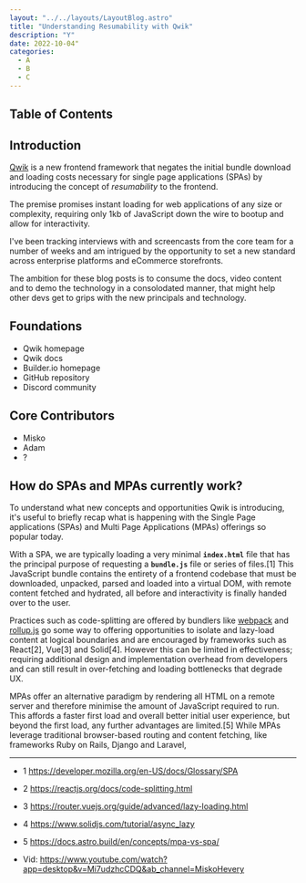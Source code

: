 ```yaml
---
layout: "../../layouts/LayoutBlog.astro"
title: "Understanding Resumability with Qwik"
description: "Y"
date: 2022-10-04"
categories:
  - A
  - B
  - C
---
```



## Table of Contents

## Introduction

[Qwik](https://qwik.builder.io/) is a new frontend framework that negates the initial bundle download and loading costs necessary for single page applications (SPAs) by introducing the concept of _resumability_ to the frontend.

The premise promises instant loading for web applications of any size or complexity, requiring only 1kb of JavaScript down the wire to bootup and allow for interactivity.

I've been tracking interviews with and screencasts from the core team for a number of weeks and am intrigued by the opportunity to set a new standard across enterprise platforms and eCommerce storefronts.

The ambition for these blog posts is to consume the docs, video content and to demo the technology in a consolodated manner, that might help other devs get to grips with the new principals and technology.

## Foundations

- Qwik homepage
- Qwik docs
- Builder.io homepage
- GitHub repository
- Discord community

## Core Contributors

- Misko
- Adam
- ?

## How do SPAs and MPAs currently work?

To understand what new concepts and opportunities Qwik is introducing, it's useful to briefly recap what is happening with the Single Page applications (SPAs) and Multi Page Applications (MPAs) offerings so popular today.

With a SPA, we are typically loading a very minimal **`index.html`** file that has the principal purpose of requesting a **`bundle.js`** file or series of files.[1] This JavaScript bundle contains the entirety of a frontend codebase that must be downloaded, unpacked, parsed and loaded into a virtual DOM, with remote content fetched and hydrated, all before and interactivity is finally handed over to the user.

Practices such as code-splitting are offered by bundlers like [webpack](https://webpack.js.org/) and [rollup.js](https://rollupjs.org/) go some way to offering opportunities to isolate and lazy-load content at logical boundaries and are encouraged by frameworks such as React[2], Vue[3] and Solid[4]. However this can be limited in effectiveness; requiring additional design and implementation overhead from developers and can still result in over-fetching and loading bottlenecks that degrade UX.

MPAs offer an alternative paradigm by rendering all HTML on a remote server and therefore minimise the amount of JavaScript required to run. This affords a faster first load and overall better initial user experience, but beyond the first load, any further advantages are limited.[5] While MPAs leverage traditional browser-based routing and content fetching, like frameworks Ruby on Rails, Django and Laravel,

---

- 1 https://developer.mozilla.org/en-US/docs/Glossary/SPA
- 2 https://reactjs.org/docs/code-splitting.html
- 3 https://router.vuejs.org/guide/advanced/lazy-loading.html
- 4 https://www.solidjs.com/tutorial/async_lazy
- 5 https://docs.astro.build/en/concepts/mpa-vs-spa/

- Vid: https://www.youtube.com/watch?app=desktop&v=Mi7udzhcCDQ&ab_channel=MiskoHevery

